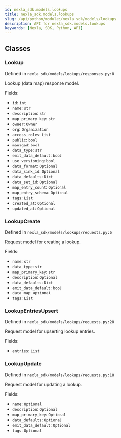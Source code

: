 ```yaml
---
id: nexla_sdk.models.lookups
title: nexla_sdk.models.lookups
slug: /api/python/modules/nexla_sdk/models/lookups
description: API for nexla_sdk.models.lookups
keywords: [Nexla, SDK, Python, API]
---
```


## Classes

### Lookup

Defined in `nexla_sdk/models/lookups/responses.py:8`

Lookup (data map) response model.

Fields:

- `id`: `int`
- `name`: `str`
- `description`: `str`
- `map_primary_key`: `str`
- `owner`: `Owner`
- `org`: `Organization`
- `access_roles`: `List`
- `public`: `bool`
- `managed`: `bool`
- `data_type`: `str`
- `emit_data_default`: `bool`
- `use_versioning`: `bool`
- `data_format`: `Optional`
- `data_sink_id`: `Optional`
- `data_defaults`: `Dict`
- `data_set_id`: `Optional`
- `map_entry_count`: `Optional`
- `map_entry_schema`: `Optional`
- `tags`: `List`
- `created_at`: `Optional`
- `updated_at`: `Optional`

### LookupCreate

Defined in `nexla_sdk/models/lookups/requests.py:6`

Request model for creating a lookup.

Fields:

- `name`: `str`
- `data_type`: `str`
- `map_primary_key`: `str`
- `description`: `Optional`
- `data_defaults`: `Dict`
- `emit_data_default`: `bool`
- `data_map`: `Optional`
- `tags`: `List`

### LookupEntriesUpsert

Defined in `nexla_sdk/models/lookups/requests.py:28`

Request model for upserting lookup entries.

Fields:

- `entries`: `List`

### LookupUpdate

Defined in `nexla_sdk/models/lookups/requests.py:18`

Request model for updating a lookup.

Fields:

- `name`: `Optional`
- `description`: `Optional`
- `map_primary_key`: `Optional`
- `data_defaults`: `Optional`
- `emit_data_default`: `Optional`
- `tags`: `Optional`

